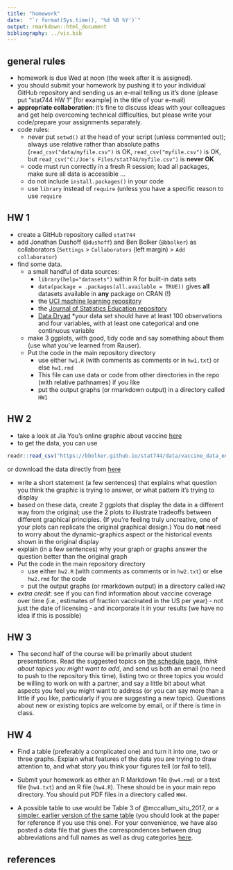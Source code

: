 ```yaml
---
title: "homework"
date:  "`r format(Sys.time(), '%d %B %Y')`"
output: rmarkdown::html_document
bibliography: ../vis.bib
---
```


## general rules

* homework is due Wed at noon (the week after it is assigned).
* you should submit your homework by pushing it to your individual GitHub repository and sending us an e-mail telling us it's done (please put "stat744 HW 1" [for example] in the title of your e-mail)
* **appropriate collaboration**: it's fine to discuss ideas with your colleagues and get help overcoming technical difficulties, but please write your code/prepare your assignments separately.
* code rules:
     * never put `setwd()` at the head of your script (unless commented out); always use relative rather than absolute paths (`read_csv("data/myfile.csv")` is OK, `read_csv("myfile.csv")` is OK, but `read_csv("C:/Joe's Files/stat744/myfile.csv")` is **never OK**
     * code must run correctly in a fresh R session; load all packages, make sure all data is accessible ...
	 * do not include `install.packages()` in your code
	 * use `library` instead of `require` (unless you have a specific reason to use `require`
	 
## HW 1

* create a GitHub repository called `stat744`
* add Jonathan Dushoff (`@dushoff`) and Ben Bolker (`@bbolker`) as collaborators (`Settings` > `Collaborators` (left margin) > `Add collaborator`)
* find some data.
    * a small handful of data sources:
	     * `library(help="datasets")` within R for built-in data sets
		 * `data(package = .packages(all.available = TRUE))` gives **all** datasets available in **any** package on CRAN (!)
		 * the [UCI machine learning repository](http://archive.ics.uci.edu/ml/)
		 * the [Journal of Statistics Education repository](http://ww2.amstat.org/publications/jse/jse_data_archive.htm)
		 * [Data Dryad](http://datadryad.org/)
	*your data set should have at least 100 observations and four variables, with at least one categorical and one continuous variable
	* make 3 ggplots, with good, tidy code and say something about them (use what you've learned from Rauser).
	* Put the code in the main repository directory
		* use either `hw1.R` (with comments as comments or in `hw1.txt`) or else `hw1.rmd`
		* This file can use data or code from other directories in the repo (with relative pathnames) if you like
		* put the output graphs (or rmarkdown output) in a directory called `HW1` 

## HW 2

* take a look at Jia You's online graphic about vaccine [here](http://www.sciencemag.org/news/2017/04/here-s-visual-proof-why-vaccines-do-more-good-harm)
* to get the data, you can use
```r
readr::read_csv("https://bbolker.github.io/stat744/data/vaccine_data_online.csv")
```
or download the data directly from [here](http://sciencestatic.aws.aaas.org.s3.amazonaws.com/article-resources/vaccine-war/vaccine_data_online.csv)

* write a short statement (a few sentences) that explains what question you think the graphic is trying to answer, or what pattern it's trying to display
* based on these data, create 2 ggplots that display the data in a different way from the original; use the 2 plots to illustrate tradeoffs between different graphical principles. (If you're feeling truly uncreative, one of your plots can replicate the original graphical design.) You do **not** need to worry about the dynamic-graphics aspect or the historical events shown in the original display
* explain (in a few sentences) why your graph or graphs answer the question better than the original graph
* Put the code in the main repository directory
	* use either `hw2.R` (with comments as comments or in `hw2.txt`) or else `hw2.rmd` for the code
	* put the output graphs (or rmarkdown output) in a directory called `HW2` 
* *extra credit*: see if you can find information about vaccine coverage over time (i.e., estimates of fraction vaccinated in the US per year) - not just the date of licensing - and incorporate it in your results (we have no idea if this is possible)

## HW 3

* The second half of the course will be primarily about student presentations. Read the suggested topics on [the schedule page](./sched.html), _think about topics you might want to add_, and send us both an email (no need to push to the repository this time), listing two or three topics you would be willing to work on with a partner, and say a little bit about what aspects you feel you might want to address (or you can say more than a little if you like, particularly if you are suggesting a new topic). Questions about new or existing topics are welcome by email, or if there is time in class.

## HW 4

* Find a table (preferably a complicated one) and turn it into one, two or three graphs. Explain what features of the data you are trying to draw attention to, and what story you think your figures tell (or fail to tell).

* Submit your homework as either an R Markdown file (`hw4.rmd`) or a text file (`hw4.txt`) and an R file (`hw4.R`). These should be in your main repo directory. You should put PDF files in a directory called `HW4`.

* A possible table to use would be Table 3 of @mccallum_situ_2017, or a [simpler, earlier version of the same table](https://github.com/bbolker/stat744/blob/master/data/POCIS_Raw_McCallum.csv) (you should look at the paper for reference if you use this one). For your convenience, we have also posted a data file that gives the correspondences between drug abbreviations and full names as well as drug categories  [here](https://github.com/bbolker/stat744/blob/master/data/drugnames.csv).

<!--
If you have read in the data file above as `dd` and the abbreviation table as `dn`, code like this will convert the data to long form and add the abbrevations ...

```r
library(tidyverse)
gather(dd,species,conc,-(MetCode:Site))  %>%
    full_join(dn,by=c(species="abbr"))
```
-->

## references
